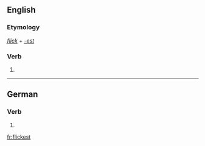 ==English==

===Etymology===
''[[flick]]'' + ''[[-est]]''

===Verb===
{{head|en}}

# {{en-archaic second-person singular of|flick|lang=en}}

----

==German==

===Verb===
{{head|de}}

# {{de-verb form of|flicken|2|s|k1}}

[[fr:flickest]]